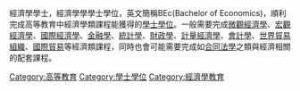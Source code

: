 {{noteTA
|1=zh-hans:微观经济学;zh-hant:微觀經濟學;zh-tw:個體經濟學;
|4=zh-hans:宏观经济学;zh-hant:宏觀經濟學;zh-tw:總體經濟學;
}}
經濟學學士，經濟學學學士學位，英文簡稱BEc(Bachelor of Economics)，順利完成高等教育中經濟學類課程能獲得的[[學士學位|學士學位]]。一般需要完成[[微觀經濟學|微觀經濟學]]、[[宏觀經濟學|宏觀經濟學]]、[[國際經濟學|國際經濟學]]、[[金融學|金融學]]、[[統計學|統計學]]、[[財政學|財政學]]、[[計量經濟學|計量經濟學]]、[[會計學|會計學]]、[[世界貿易組織|世界貿易組織]]、[[國際貿易|國際貿易]]等經濟類課程，同時也會可能需要完成如[[合同法學|合同法學]]之類與經濟相關的配套課程。

{{学位}}

{{Edu-stub}}
{{Econ-stub}}

[[Category:高等教育|Category:高等教育]]
[[Category:學士學位|Category:學士學位]]
[[Category:經濟學教育|Category:經濟學教育]]